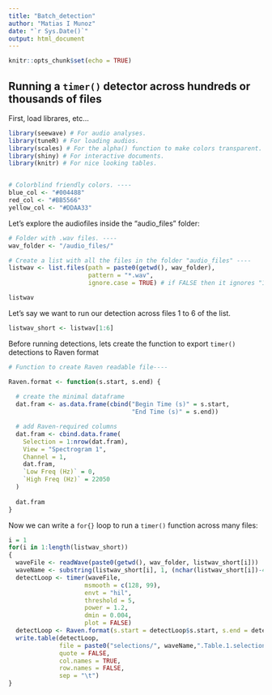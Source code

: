 ```yaml
---
title: "Batch_detection"
author: "Matias I Munoz"
date: "`r Sys.Date()`"
output: html_document
---
```


```r
knitr::opts_chunk$set(echo = TRUE)
```

## Running a `timer()` detector across hundreds or thousands of files

First, load librares, etc...
```r
library(seewave) # For audio analyses.
library(tuneR) # For loading audios.
library(scales) # For the alpha() function to make colors transparent.
library(shiny) # For interactive documents.
library(knitr) # For nice looking tables.


# Colorblind friendly colors. ----
blue_col <- "#004488"
red_col <- "#BB5566"
yellow_col <- "#DDAA33"

```
Let's explore the audiofiles inside the "audio_files" folder:
```r
# Folder with .wav files. ----
wav_folder <- "/audio_files/"

# Create a list with all the files in the folder "audio_files" ----
listwav <- list.files(path = paste0(getwd(), wav_folder),
                      pattern = "*.wav",
                      ignore.case = TRUE) # if FALSE then it ignores "1G2G3BR4BR-B1-20190621.WAV" 

listwav
```

Let's say we want to run our detection across files 1 to 6 of the list.
```r
listwav_short <- listwav[1:6]
```
Before running detections, lets create the function to export `timer()` detections to Raven format
```r

# Function to create Raven readable file----

Raven.format <- function(s.start, s.end) {
  
  # create the minimal dataframe
  dat.fram <- as.data.frame(cbind("Begin Time (s)" = s.start,
                                  "End Time (s)" = s.end))

  # add Raven-required columns
  dat.fram <- cbind.data.frame(
    Selection = 1:nrow(dat.fram),
    View = "Spectrogram 1",
    Channel = 1,
    dat.fram,
    `Low Freq (Hz)` = 0,
    `High Freq (Hz)` = 22050
  )
  
  dat.fram
}

```



Now we can write a `for{}` loop to run a `timer()` function across many files:
```r

i = 1
for(i in 1:length(listwav_short))
{
  waveFile <- readWave(paste0(getwd(), wav_folder, listwav_short[i]))
  waveName <- substring(listwav_short[i], 1, (nchar(listwav_short[i])-4))
  detectLoop <- timer(waveFile,
                     msmooth = c(128, 99),
                     envt = "hil",
                     threshold = 5,
                     power = 1.2,
                     dmin = 0.004,
                     plot = FALSE)
  detectLoop <- Raven.format(s.start = detectLoop$s.start, s.end = detectLoop$s.end)
  write.table(detectLoop,
              file = paste0("selections/", waveName,".Table.1.selection.txt"),
              quote = FALSE,
              col.names = TRUE,
              row.names = FALSE,
              sep = "\t")
}
```

